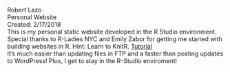 Robert Lazo<br>
Personal Website<br>
Created:  2/17/2018<br> 
This is my personal static website developed in the R Studio environment.<br>
Special thanks to R-Ladies NYC and Emily Zabor for getting me started with building websites in R. Hint: Learn to KnitR. [Tutorial](http://www.emilyzabor.com/tutorials/rmarkdown_websites_tutorial.html#personal_websites)<br>
It's much easier than updating files in FTP and a faster than posting updates to WordPress! Plus, I get to stay in the R-Studio enviroment!<br>
